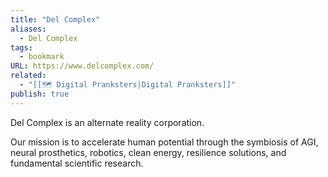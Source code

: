 ```yaml
---
title: "Del Complex"
aliases:
  - Del Complex
tags:
  - bookmark
URL: https://www.delcomplex.com/
related:
  - "[[🗺️ Digital Pranksters|Digital Pranksters]]"
publish: true
---
```




Del Complex is an alternate reality corporation.

Our mission is to accelerate human potential through the symbiosis of AGI, neural prosthetics, robotics, clean energy, resilience solutions, and fundamental scientific research.